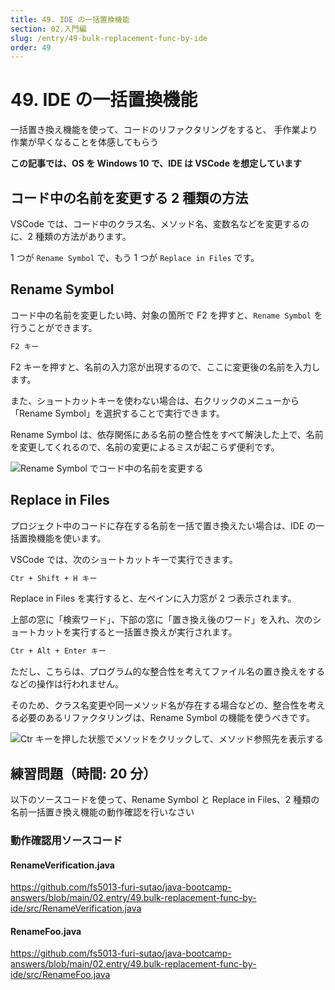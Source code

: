 ```yaml
---
title: 49. IDE の一括置換機能
section: 02.入門編
slug: /entry/49-bulk-replacement-func-by-ide
order: 49
---
```


# 49. IDE の一括置換機能

<p className="goal">一括置き換え機能を使って、コードのリファクタリングをすると、
  手作業より作業が早くなることを体感してもらう</p>

**この記事では、OS を Windows 10 で、IDE は VSCode を想定しています**

## コード中の名前を変更する 2 種類の方法

VSCode では、コード中のクラス名、メソッド名、変数名などを変更するのに、2 種類の方法があります。

1 つが `Rename Symbol` で、もう 1 つが `Replace in Files` です。

## Rename Symbol

コード中の名前を変更したい時、対象の箇所で F2 を押すと、`Rename Symbol` を行うことができます。

```txt title=コード中の名前を変更するショートカットキー
F2 キー
```

F2 キーを押すと、名前の入力窓が出現するので、ここに変更後の名前を入力します。

また、ショートカットキーを使わない場合は、右クリックのメニューから「Rename Symbol」を選択することで実行できます。

Rename Symbol は、依存関係にある名前の整合性をすべて解決した上で、名前を変更してくれるので、名前の変更によるミスが起こらず便利です。

![Rename Symbol でコード中の名前を変更する](./images/rename_symbol_in_vscode.gif)

## Replace in Files

プロジェクト中のコードに存在する名前を一括で置き換えたい場合は、IDE の一括置換機能を使います。

VSCode では、次のショートカットキーで実行できます。

```txt title=コード中の名前を一括置き換えするショートカットキー
Ctr + Shift + H キー
```

Replace in Files を実行すると、左ペインに入力窓が 2 つ表示されます。

上部の窓に「検索ワード」、下部の窓に「置き換え後のワード」を入れ、次のショートカットを実行すると一括置き換えが実行されます。

```txt title=すべて一括置き換えを実行するショートカットキー（ReplaceAll）
Ctr + Alt + Enter キー
```

ただし、こちらは、プログラム的な整合性を考えてファイル名の置き換えをするなどの操作は行われません。

そのため、クラス名変更や同一メソッド名が存在する場合などの、整合性を考える必要のあるリファクタリングは、Rename Symbol の機能を使うべきです。

![Ctr キーを押した状態でメソッドをクリックして、メソッド参照先を表示する](./images/replace_in_files_in_vscode.gif)

## 練習問題（時間: 20 分）

以下のソースコードを使って、Rename Symbol と Replace in Files、2 種類の名前一括置き換え機能の動作確認を行いなさい

### 動作確認用ソースコード

#### RenameVerification.java

https://github.com/fs5013-furi-sutao/java-bootcamp-answers/blob/main/02.entry/49.bulk-replacement-func-by-ide/src/RenameVerification.java

#### RenameFoo.java

https://github.com/fs5013-furi-sutao/java-bootcamp-answers/blob/main/02.entry/49.bulk-replacement-func-by-ide/src/RenameFoo.java
